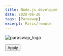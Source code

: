 ```yaml
---
title: Node.js developer
date: 2020-08-26
tags: [Paraswap]
excerpt: Paris/remote
---
```

<link rel="stylesheet" type="text/css" media="all" href="src/components/Code/styles/main.scss" />

![paraswap_logo](../images/paraswap.png)

[<button class="btn-mdx">Apply</button>](https://github.com/user/repository/subscription)
